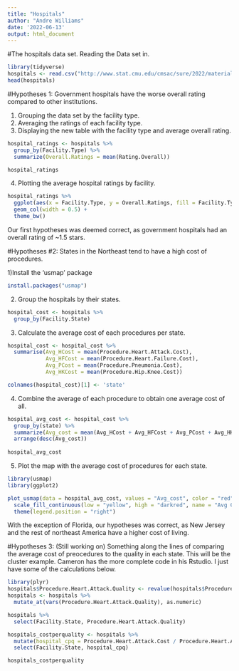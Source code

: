 ```yaml
---
title: "Hospitals"
author: "Andre Williams"
date: '2022-06-13'
output: html_document
---
```


#The  hospitals data set.
Reading the Data set in.

```r
library(tidyverse)
hospitals <- read.csv("http://www.stat.cmu.edu/cmsac/sure/2022/materials/data/health/eda_projects/hospitals.csv")
head(hospitals)
```


#Hypotheses 1: Government hospitals have the worse overall rating compared to other institutions.

1) Grouping the data set by the facility type.
2) Averaging the ratings of each facility type.
3) Displaying the new table with the facility type and average overall rating.

```r
hospital_ratings <- hospitals %>%
  group_by(Facility.Type) %>%
  summarize(Overall.Ratings = mean(Rating.Overall))

hospital_ratings

```

4) Plotting the average hospital ratings by facility.

```r
hospital_ratings %>%
  ggplot(aes(x = Facility.Type, y = Overall.Ratings, fill = Facility.Type)) +
  geom_col(width = 0.5) +
  theme_bw()


```


Our first hypotheses was deemed correct, as government hospitals had an overall rating of ~1.5 stars.




#Hypotheses #2: States in the Northeast tend to have a high cost of procedures.

1)Install the 'usmap' package

```r
install.packages("usmap")
```

2) Group the hospitals by their states.

```r
hospital_cost <- hospitals %>%
  group_by(Facility.State)
```

3) Calculate the average cost of each procedures per state.

```r
hospital_cost <- hospital_cost %>%
  summarise(Avg_HCost = mean(Procedure.Heart.Attack.Cost),
            Avg_HFCost = mean(Procedure.Heart.Failure.Cost),
            Avg_PCost = mean(Procedure.Pneumonia.Cost),
            Avg_HKCost = mean(Procedure.Hip.Knee.Cost))

colnames(hospital_cost)[1] <- 'state'
```

4) Combine the average of each procedure to obtain one average cost of all.

```r
hospital_avg_cost <- hospital_cost %>%
  group_by(state) %>%
  summarize(Avg_cost = mean(Avg_HCost + Avg_HFCost + Avg_PCost + Avg_HKCost)) %>%
  arrange(desc(Avg_cost))
  
hospital_avg_cost
```

5) Plot the map with the average cost of procedures for each state.

```r
library(usmap)
library(ggplot2)

plot_usmap(data = hospital_avg_cost, values = "Avg_cost", color = "red") + 
  scale_fill_continuous(low = "yellow", high = "darkred", name = "Avg Cost", label = scales::comma) + 
  theme(legend.position = "right")


```





With the exception of Florida, our hypotheses was correct, as New Jersey and the rest of northeast America have a higher cost of living. 




#Hypotheses 3: (Still working on) Something along the lines of comparing the average cost of preocedures to the quality in each state. This will be the cluster example. Cameron has the more complete code in his Rstudio. I just have some of the calculations below.





```r
library(plyr)
hospitals$Procedure.Heart.Attack.Quality <- revalue(hospitals$Procedure.Heart.Attack.Quality, c("Better" = 1, "Unknown" = -1, "Lower" = 2, "Worse" = 4, "Average" = 3))
hospitals <- hospitals %>%
  mutate_at(vars(Procedure.Heart.Attack.Quality), as.numeric)

```

```r
hospitals %>%
  select(Facility.State, Procedure.Heart.Attack.Quality)
```

```r
hospitals_costperquality <- hospitals %>%
  mutate(hospital_cpq = Procedure.Heart.Attack.Cost / Procedure.Heart.Attack.Quality) %>%
  select(Facility.State, hospital_cpq)

hospitals_costperquality

```